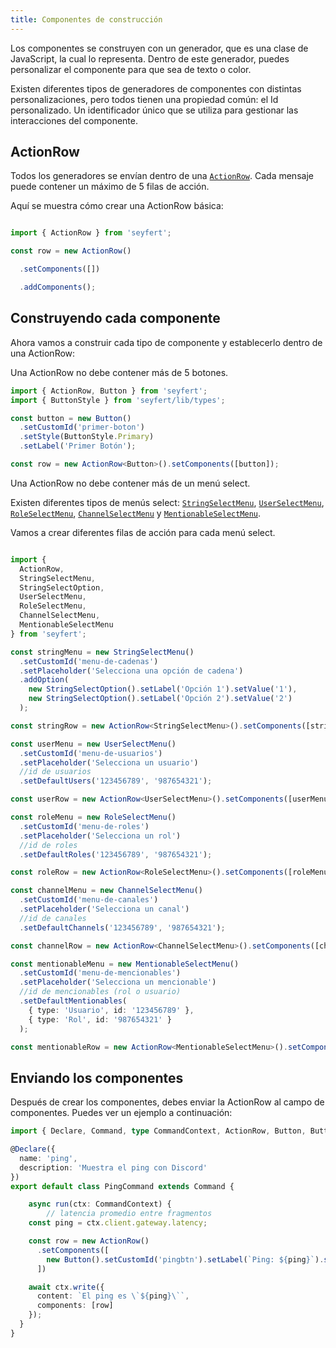 ```yaml
---
title: Componentes de construcción
---
```



Los componentes se construyen con un generador, que es una clase de JavaScript, la cual lo representa. Dentro de este generador, puedes personalizar el componente para que sea de texto o color.

Existen diferentes tipos de generadores de componentes con distintas personalizaciones, pero todos tienen una propiedad común: el Id personalizado. Un identificador único que se utiliza para gestionar las interacciones del componente.

## ActionRow

Todos los generadores se envían dentro de una [`ActionRow`](https://github.com/tiramisulabs/seyfert/blob/455ed12b0ebcb3ddf55bc8b3274b0ce904becc62/src/builders/ActionRow.ts#L16). Cada mensaje puede contener un máximo de 5 filas de acción.

Aquí se muestra cómo crear una ActionRow básica:

```ts {"Establece todos los componentes dentro de esta ActionRow": 4-5} {"Añadir componentes a la ActionRow": 6-7} showLineNumbers copy

import { ActionRow } from 'seyfert';

const row = new ActionRow()

  .setComponents([])

  .addComponents();

```

## Construyendo cada componente

Ahora vamos a construir cada tipo de componente y establecerlo dentro de una ActionRow:

<Tabs>
<TabItem label="Botones">

Una ActionRow no debe contener más de 5 botones.

```ts showLineNumbers copy
import { ActionRow, Button } from 'seyfert';
import { ButtonStyle } from 'seyfert/lib/types';

const button = new Button()
  .setCustomId('primer-boton')
  .setStyle(ButtonStyle.Primary)
  .setLabel('Primer Botón');

const row = new ActionRow<Button>().setComponents([button]);

```
</TabItem>
<TabItem label="Menús Select">

Una ActionRow no debe contener más de un menú select.

Existen diferentes tipos de menús select: [`StringSelectMenu`](https://github.com/tiramisulabs/seyfert/blob/455ed12b0ebcb3ddf55bc8b3274b0ce904becc62/src/builders/SelectMenu.ts#L276), [`UserSelectMenu`](https://github.com/tiramisulabs/seyfert/blob/455ed12b0ebcb3ddf55bc8b3274b0ce904becc62/src/builders/SelectMenu.ts#L114), [`RoleSelectMenu`](https://github.com/tiramisulabs/seyfert/blob/455ed12b0ebcb3ddf55bc8b3274b0ce904becc62/src/builders/SelectMenu.ts#L149), [`ChannelSelectMenu`](https://github.com/tiramisulabs/seyfert/blob/455ed12b0ebcb3ddf55bc8b3274b0ce904becc62/src/builders/SelectMenu.ts#L227) y [`MentionableSelectMenu`](https://github.com/tiramisulabs/seyfert/blob/455ed12b0ebcb3ddf55bc8b3274b0ce904becc62/src/builders/SelectMenu.ts#L185).

Vamos a crear diferentes filas de acción para cada menú select.

```ts {"Menú select de cadenas": 10-19} {"Menú select de usuarios": 20-27} {"Menú select de roles": 28-35} {"Menú select de canales": 36-45} {"Menú select de mencionables": 46-58} showLineNumbers copy

import {
  ActionRow,
  StringSelectMenu,
  StringSelectOption,
  UserSelectMenu,
  RoleSelectMenu,
  ChannelSelectMenu,
  MentionableSelectMenu
} from 'seyfert';

const stringMenu = new StringSelectMenu()
  .setCustomId('menu-de-cadenas')
  .setPlaceholder('Selecciona una opción de cadena')
  .addOption(
    new StringSelectOption().setLabel('Opción 1').setValue('1'),
    new StringSelectOption().setLabel('Opción 2').setValue('2')
  );

const stringRow = new ActionRow<StringSelectMenu>().setComponents([stringMenu]);

const userMenu = new UserSelectMenu()
  .setCustomId('menu-de-usuarios')
  .setPlaceholder('Selecciona un usuario')
  //id de usuarios
  .setDefaultUsers('123456789', '987654321');

const userRow = new ActionRow<UserSelectMenu>().setComponents([userMenu]);

const roleMenu = new RoleSelectMenu()
  .setCustomId('menu-de-roles')
  .setPlaceholder('Selecciona un rol')
  //id de roles
  .setDefaultRoles('123456789', '987654321');

const roleRow = new ActionRow<RoleSelectMenu>().setComponents([roleMenu]);

const channelMenu = new ChannelSelectMenu()
  .setCustomId('menu-de-canales')
  .setPlaceholder('Selecciona un canal')
  //id de canales
  .setDefaultChannels('123456789', '987654321');

const channelRow = new ActionRow<ChannelSelectMenu>().setComponents([channelMenu]);

const mentionableMenu = new MentionableSelectMenu()
  .setCustomId('menu-de-mencionables')
  .setPlaceholder('Selecciona un mencionable')
  //id de mencionables (rol o usuario)
  .setDefaultMentionables(
    { type: 'Usuario', id: '123456789' },
    { type: 'Rol', id: '987654321' }
  );

const mentionableRow = new ActionRow<MentionableSelectMenu>().setComponents([mentionableMenu]);

```

</TabItem>

</Tabs>

## Enviando los componentes

Después de crear los componentes, debes enviar la ActionRow al campo de componentes. Puedes ver un ejemplo a continuación:

```ts {13-16,20} showLineNumbers copy
import { Declare, Command, type CommandContext, ActionRow, Button, ButtonStyle } from 'seyfert';

@Declare({
  name: 'ping',
  description: 'Muestra el ping con Discord'
})
export default class PingCommand extends Command {

	async run(ctx: CommandContext) {
		// latencia promedio entre fragmentos
    const ping = ctx.client.gateway.latency;

    const row = new ActionRow()
      .setComponents([ 
        new Button().setCustomId('pingbtn').setLabel(`Ping: ${ping}`).setStyle(ButtonStyle.Primary)
      ])

    await ctx.write({
      content: `El ping es \`${ping}\``,
      components: [row]
    });
  }
}
```